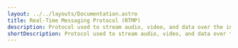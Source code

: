 ---
layout: ../../layouts/Documentation.astro
title: Real-Time Messaging Protocol (RTMP)
description: Protocol used to stream audio, video, and data over the internet. While RTMP was originally developed by Macromedia to stream between a Flash player and server, it continues to be used as an open-source protocol and is accepted by many streaming providers, such as Zoom.
shortDescription: Protocol used to stream audio, video, and data over the internet. While RTMP was originally developed by Macromedia to stream between a Flash player and server, it continues to be used as an open-source protocol and is accepted by many streaming providers, such as Zoom.
---
